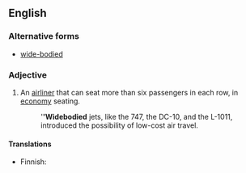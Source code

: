 ==English==

===Alternative forms===
* [[wide-bodied]]

===Adjective===
{{en-adj}}

# {{context|aeronautics|lang=en}} An [[airliner]] that can seat more than six passengers in each row, in [[economy]] seating.
#: '''''Widebodied''' jets, like the 747, the DC-10, and the L-1011, introduced the possibility of low-cost air travel.

====Translations====
{{trans-top}}
* Finnish: {{t-|fi|leveärunkoinen}}
{{trans-mid}}
{{trans-bottom}}